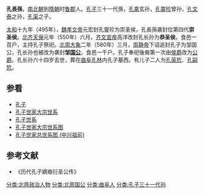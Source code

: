 '''孔長孫'''，[[南北朝|南北朝]]到[[隋朝|隋朝]]时[[鲁郡|鲁郡]]人。[[孔子|孔子]]三十一代孫，[[孔乘|孔乘]]玄孙，[[孔靈珍|孔靈珍]]曾孙，[[孔文泰|孔文泰]]之孙，[[孔渠|孔渠]]之子。

[[太和_(北魏)|太和]]十九年（495年），[[魏孝文帝|魏孝文帝]]元宏封孔靈珍为崇圣侯，孔長孫袭封位第四代'''崇圣侯'''。[[北齐|北齐]][[天保_(北齐)|天保]]元年（550年）六月，[[齐文宣帝|齐文宣帝]]高洋改封孔长孙为'''恭圣侯'''，食邑一百户，主持孔子祭祀。[[北周|北周]][[大象_(北周)|大象]]二年（580年）三月，[[周静帝|周静帝]]下诏追封孔子为邹国公，孔长孙也被改为袭封'''邹[[国公|国公]]'''，食邑一千户。孔子奉祀後裔第一次由[[侯爵|侯爵]]改为[[公爵|公爵]]。孔长孙六十四岁去世，葬在[[曲阜|曲阜]][[孔林|孔林]]内孔子墓西。有儿子二人为[[孔英悊|孔英悊]]、[[孔嗣悊|孔嗣悊]]。

{{start box}}
{{s-before|[[孔渠|孔渠]]}}
{{s-title|[[东魏|东魏]][[崇圣侯|崇圣侯]]|？—550年}}
{{s-after|改为恭圣侯}}
{{s-before|崇圣侯改}}
{{s-title|[[北齐|北齐]][[恭圣侯|恭圣侯]]|550年—577年}}
{{s-after|改为邹国公}}
{{s-before|恭圣侯改}}
{{s-title|[[北周|北周]][[邹国公|邹国公]]|580年—？}}
{{s-after|[[孔嗣悊|孔嗣悊]]}}
{{end box}}
==参看==
*[[孔子|孔子]]
*[[孔子世家大宗世系|孔子世家大宗世系]]
*[[孔子世系|孔子世系]]
*[[孔子世家大宗世系图|孔子世家大宗世系图]]
*[[孔子世家总世系图_(中兴祖前)|孔子世家总世系图 (中兴祖前)]]
==参考文献==
*《历代孔子嫡裔衍圣公传》
{{reflist}}
{{衍圣公}}
[[分类:北齊政治人物|分类:北齊政治人物]]
[[分类:北周国公|分类:北周国公]]
[[分类:曲阜人|分类:曲阜人]]
[[分类:孔子三十一代孙|分类:孔子三十一代孙]]